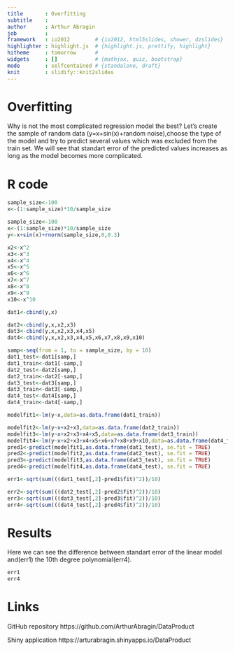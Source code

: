 ```yaml
---
title       : Overfitting
subtitle    : 
author      : Arthur Abragin
job         : 
framework   : io2012        # {io2012, html5slides, shower, dzslides}
highlighter : highlight.js  # {highlight.js, prettify, highlight}
hitheme     : tomorrow      # 
widgets     : []            # {mathjax, quiz, bootstrap}
mode        : selfcontained # {standalone, draft}
knit        : slidify::knit2slides
---
```


Overfitting
========================================================



Why is not the most complicated regression model the best?
Let's create the sample of random data (y=x+sin(x)+random noise),choose the type of the model and try to predict several values which was excluded from the train set.
We will see that standart error of the predicted values increases as long as the model becomes more complicated. 

R code
========================================================
```r
sample_size<-100
x<-(1:sample_size)*10/sample_size
```
```r
sample_size<-100
x<-(1:sample_size)*10/sample_size
y<-x+sin(x)+rnorm(sample_size,0,0.3)
```
```r
x2<-x^2
x3<-x^3
x4<-x^4
x5<-x^5
x6<-x^6
x7<-x^7
x8<-x^8
x9<-x^9
x10<-x^10
```
```r
dat1<-cbind(y,x)
```
```r
dat2<-cbind(y,x,x2,x3)
dat3<-cbind(y,x,x2,x3,x4,x5)
dat4<-cbind(y,x,x2,x3,x4,x5,x6,x7,x8,x9,x10)

samp<-seq(from = 1, to = sample_size, by = 10) 
dat1_test<-dat1[samp,]
dat1_train<-dat1[-samp,]
dat2_test<-dat2[samp,]
dat2_train<-dat2[-samp,]
dat3_test<-dat3[samp,]
dat3_train<-dat3[-samp,]
dat4_test<-dat4[samp,]
dat4_train<-dat4[-samp,]
```
```r
modelfit1<-lm(y~x,data=as.data.frame(dat1_train))
```
```r
modelfit2<-lm(y~x+x2+x3,data=as.data.frame(dat2_train))
modelfit3<-lm(y~x+x2+x3+x4+x5,data=as.data.frame(dat3_train))
modelfit4<-lm(y~x+x2+x3+x4+x5+x6+x7+x8+x9+x10,data=as.data.frame(dat4_train))
pred1<-predict(modelfit1,as.data.frame(dat1_test), se.fit = TRUE)
pred2<-predict(modelfit2,as.data.frame(dat2_test), se.fit = TRUE)
pred3<-predict(modelfit3,as.data.frame(dat3_test), se.fit = TRUE)
pred4<-predict(modelfit4,as.data.frame(dat4_test), se.fit = TRUE)
```
```r
err1<-sqrt(sum(((dat1_test[,2]-pred1$fit)^2))/10)
```
```r
err2<-sqrt(sum(((dat2_test[,2]-pred2$fit)^2))/10)
err3<-sqrt(sum(((dat3_test[,2]-pred3$fit)^2))/10)
err4<-sqrt(sum(((dat4_test[,2]-pred4$fit)^2))/10)
```

Results
========================================================
Here we can see the difference between standart error of the linear model and(err1) the 10th degree polynomial(err4).
```r
err1
err4
```

Links
========================================================
GitHub repository
https://github.com/ArthurAbragin/DataProduct

Shiny application
https://arturabragin.shinyapps.io/DataProduct

